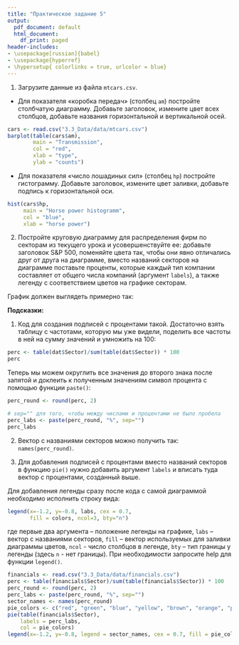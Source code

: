 ```yaml
---
title: "Практическое задание 5"
output:
  pdf_document: default
  html_document:
    df_print: paged
header-includes:
- \usepackage[russian]{babel}
- \usepackage{hyperref}
- \hypersetup{ colorlinks = true, urlcolor = blue}
---
```


1. Загрузите данные из файла `mtcars.csv`.

* Для показателя «коробка передач» (столбец `am`) постройте столбчатую диаграмму. Добавьте заголовок, измените цвет всех столбцов, добавьте названия горизонтальной и вертикальной осей.
```r
cars <- read.csv("3.3_Data/data/mtcars.csv")
barplot(table(cars$am),
        main = "Transmission",
        col = "red",
        xlab = "type",
        ylab = "counts")
```


* Для показателя «число лошадиных сил» (столбец `hp`) постройте гистограмму. Добавьте заголовок, измените цвет заливки, добавьте подпись к горизонтальной оси.
```r
hist(cars$hp,
     main = "Horse power histogramm",
     col = "blue",
     xlab = "horse power")
```


2. Постройте круговую диаграмму для распределения фирм по секторам из текущего урока и усовершенствуйте ее: добавьте заголовок S&P 500, поменяйте цвета так, чтобы они явно отличались друг от друга на диаграмме, вместо названий секторов на диаграмме поставьте проценты, которые каждый тип компании составляет от общего числа компаний (аргумент `labels`), а также легенду с соответствием цветов на графике секторам. 

График должен выглядеть примерно так: 

\begin{figure}[ht!]
\includegraphics{pie.png}
\end{figure}

**Подсказки:** 

1. Код для создания подписей с процентами такой. Достаточно взять таблицу с частотами, которую мы уже видели, поделить все частоты в ней на сумму значений и умножить на 100:

```r
perc <- table(dat$Sector)/sum(table(dat$Sector)) * 100
perc
```

Теперь мы можем округлить все значения до второго знака после запятой и доклеить к полученным значениям символ процента с помощью функции `paste()`:

```r
perc_round <- round(perc, 2)

# sep="" для того, чтобы между числами и процентами не было пробела
perc_labs <- paste(perc_round, "%", sep="")
perc_labs
```

2. Вектор с названиями секторов можно получить так: `names(perc_round)`.

3. Для добавления подписей с процентами вместо названий секторов в функцию `pie()` нужно добавить аргумент `labels` и вписать туда вектор с процентами, созданный выше. 

Для добавления легенды сразу после кода с самой диаграммой необходимо исполнить строку вида:

```r
legend(x=-1.2, y=-0.8, labs, cex = 0.7, 
       fill = colors, ncol=3, bty="n")
```

где первые два аргумента – положение легенды на графике, `labs` – вектор с названиями секторов, `fill` – вектор используемых для заливки диаграммы цветов, `ncol` - число столбцов в легенде, `bty` – тип границы у легенды (здесь `n` - нет границы). При необходимости запросите help для функции `legend()`.
```r
financials <- read.csv("3.3_Data/data/financials.csv")
perc <- table(financials$Sector)/sum(table(financials$Sector)) * 100
perc_round <- round(perc, 2)
perc_labs <- paste(perc_round, "%", sep="")
sector_names <- names(perc_round)
pie_colors <- c("red", "green", "blue", "yellow", "brown", "orange", "pink", "grey", "cyan", "white", "purple", "black")
pie(table(financials$Sector),
    labels = perc_labs,
    col = pie_colors)
legend(x=-1.2, y=-0.8, legend = sector_names, cex = 0.7, fill = pie_colors, ncol=3, bty="n")
```

